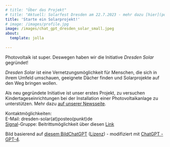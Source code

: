 ```yaml
---
# title: "Über das Projekt"
# title: "Aktuell: Solarfest Dresden am 22.7.2023 - mehr dazu [hier](posts/2023-06-09-solarfest-dresden/index.qmd)"
title: 'Starte ein Solarprojekt!'
# image: /images/profile.jpg
image: /images/chat_gpt_dresden_solar_small.jpeg
about:
  template: jolla
  
---
```


Photovoltaik ist super. Deswegen haben wir die Initiative *Dresden Solar* gegründet!

*Dresden Solar* ist eine Vernetzungsmöglichkeit für Menschen, die sich in ihrem Umfeld umschauen, geeignete Dächer finden und Solarprojekte auf den Weg bringen wollen.

Als neu gegründete Initiative ist unser erstes Projekt, zu versuchen Kindertageseinrichtungen bei der Installation einer Photovoltaikanlage zu unterstützen. Mehr dazu [auf unserer Newsseite](news.qmd).

<!-- Diese Seite möchte einen Überblick schaffen, Vernetzung ermöglichen, motivieren und Transformation beflügeln. Jede:r kann Beiträge beisteuern! -->

Kontaktmöglichkeiten:  
E-Mail: dresden-solar(at)posteo(punkt)de  
[Signal](https://de.wikipedia.org/wiki/Signal_(Messenger))-Gruppe: Beitrittsmöglichkeit über diesen  [Link](https://signal.group/#CjQKIPhjhJfJqtR-cg__86GQR-tcPxsLlILNGlyFuyUWFC3vEhAnnXu1V7DAn-mlrrg0Oyef)


Bild basierend auf [diesem BildChatGPT](https://commons.wikimedia.org/w/index.php?title=File:100130_150006_Dresden_Frauenkirche_winter_blue_sky-2.jpg&oldid=740381310) ([Lizenz](https://creativecommons.org/licenses/by-sa/3.0/deed.en)) - modifiziert mit [ChatGPT - GPT-4](https://en.wikipedia.org/w/index.php?title=GPT-4&oldid=1217588934).